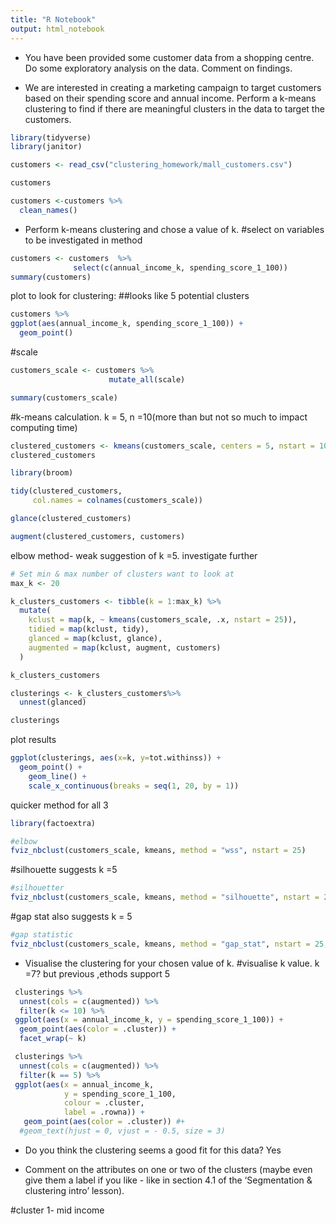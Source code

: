```yaml
---
title: "R Notebook"
output: html_notebook
---
```


* You have been provided some customer data from a shopping centre. Do some exploratory analysis on the data. Comment on findings.

* We are interested in creating a marketing campaign to target customers based on their spending score and annual income. Perform a k-means clustering to find if there are meaningful clusters in the data to target the customers.

```r
library(tidyverse)
library(janitor)
```

```r
customers <- read_csv("clustering_homework/mall_customers.csv")

customers
```

```r
customers <-customers %>% 
  clean_names()
```

 
* Perform k-means clustering and chose a value of k.
#select on variables to be investigated in method 
```r
customers <- customers  %>% 
              select(c(annual_income_k, spending_score_1_100))
summary(customers)
```


plot to look for clustering: ##looks like 5 potential clusters
```r
customers %>% 
ggplot(aes(annual_income_k, spending_score_1_100)) +
  geom_point()
```

#scale
```r
customers_scale <- customers %>%
                      mutate_all(scale)

summary(customers_scale)
```

#k-means calculation. k = 5, n =10(more than  but not so much to impact computing time)
```r
clustered_customers <- kmeans(customers_scale, centers = 5, nstart = 10)
clustered_customers
```



```r
library(broom)

tidy(clustered_customers, 
     col.names = colnames(customers_scale))
```

```r
glance(clustered_customers)
```


```r
augment(clustered_customers, customers)
```

elbow method- weak suggestion of k =5. investigate further
```r

# Set min & max number of clusters want to look at 
max_k <- 20 

k_clusters_customers <- tibble(k = 1:max_k) %>%
  mutate(
    kclust = map(k, ~ kmeans(customers_scale, .x, nstart = 25)), 
    tidied = map(kclust, tidy),
    glanced = map(kclust, glance),
    augmented = map(kclust, augment, customers)
  )

k_clusters_customers
```

```r
clusterings <- k_clusters_customers%>%
  unnest(glanced)

clusterings
```

plot results
```r
ggplot(clusterings, aes(x=k, y=tot.withinss)) +
  geom_point() +
    geom_line() +
    scale_x_continuous(breaks = seq(1, 20, by = 1))
```

quicker method for all 3
```r
library(factoextra)

#elbow
fviz_nbclust(customers_scale, kmeans, method = "wss", nstart = 25)
```

#silhouette suggests k =5
```r
#silhouetter
fviz_nbclust(customers_scale, kmeans, method = "silhouette", nstart = 25)
```

#gap stat also suggests k = 5
```r
#gap statistic
fviz_nbclust(customers_scale, kmeans, method = "gap_stat", nstart = 25, k.max = 10)
```


* Visualise the clustering for your chosen value of k.
#visualise k value. k =7? but previous ,ethods support 5
```r
 clusterings %>% 
  unnest(cols = c(augmented)) %>%
  filter(k <= 10) %>%
 ggplot(aes(x = annual_income_k, y = spending_score_1_100)) +
  geom_point(aes(color = .cluster)) + 
  facet_wrap(~ k)
```

```r
 clusterings %>% 
  unnest(cols = c(augmented)) %>%
  filter(k == 5) %>%
 ggplot(aes(x = annual_income_k, 
            y = spending_score_1_100, 
            colour = .cluster, 
            label = .rowna)) +
   geom_point(aes(color = .cluster)) #+
  #geom_text(hjust = 0, vjust = - 0.5, size = 3)
```


* Do you think the clustering seems a good fit for this data?
Yes

* Comment on the attributes on one or two of the clusters (maybe even give them a label if you like - like in section 4.1 of the 'Segmentation & clustering intro' lesson). 

#cluster 1- mid income 
